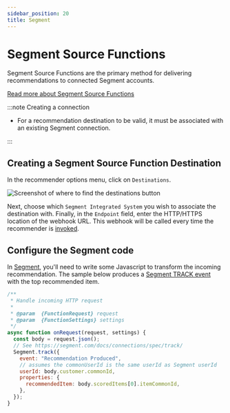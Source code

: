 ```yaml
---
sidebar_position: 20
title: Segment
---
```


# Segment Source Functions

Segment Source Functions are the primary method for delivering recommendations to connected Segment accounts.

[Read more about Segment Source Functions](https://segment.com/docs/connections/functions/source-functions/)

:::note Creating a connection

- For a recommendation destination to be valid, it must be associated with an existing Segment connection.

:::

## Creating a Segment Source Function Destination

In the recommender options menu, click on `Destinations`.

![Screenshot of where to find the destinations button](/img/screenshots/destinations/DestinationsMenuItem.png)

Next, choose which `Segment Integrated System` you wish to associate the destination with.
Finally, in the `Endpoint` field, enter the HTTP/HTTPS location of the webhook URL.
This webhook will be called every time the recommender is [invoked](/docs/recommenders/deploy-recommenders/invoke/invoke-items-recommender).

## Configure the Segment code

In [Segment](https://app.segment.com/), you'll need to write some Javascript to transform the incoming recommendation.
The sample below produces a [Segment TRACK event](https://segment.com/docs/connections/spec/track/) with the top recommended item. 

```js
/**
 * Handle incoming HTTP request
 *
 * @param  {FunctionRequest} request
 * @param  {FunctionSettings} settings
 */
async function onRequest(request, settings) {
  const body = request.json();
  // See https://segment.com/docs/connections/spec/track/
  Segment.track({
    event: "Recommendation Produced",
    // assumes the commonUserId is the same userId as Segment userId
    userId: body.customer.commonId,
    properties: {
      recommendedItem: body.scoredItems[0].itemCommonId,
    },
  });
}
```
